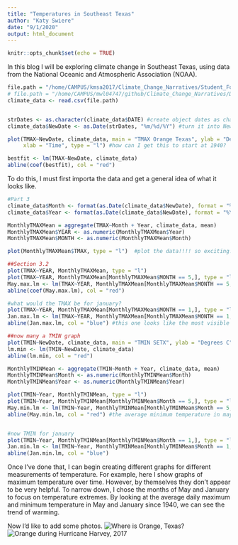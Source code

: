 ```yaml
---
title: "Temperatures in Southeast Texas"
author: "Katy Swiere"
date: "9/1/2020"
output: html_document
---
```


```r
knitr::opts_chunk$set(echo = TRUE)
```

In this blog I will be exploring climate change in Southeast Texas, using data from the National Oceanic and Atmospheric Association (NOAA). 

```r
file.path = "/home/CAMPUS/kmsa2017/Climate_Change_Narratives/Student_Folders/Swiere/Swiere_OrangeTX_DataNEW.csv"
# file.path = "/home/CAMPUS/mwl04747/github/Climate_Change_Narratives/Data/FA20/Swiere_OrangeTX_Data.csv"
climate_data <- read.csv(file.path)


strDates <- as.character(climate_data$DATE) #create object dates as characters
climate_data$NewDate <- as.Date(strDates, "%m/%d/%Y") #turn it into New Date

plot(TMAX~NewDate, climate_data, main = "TMAX Orange Texas", ylab = "Degrees C", 
     xlab = "Time", type = "l") #how can I get this to start at 1940?

bestfit <- lm(TMAX~NewDate, climate_data)
abline(coef(bestfit), col = "red")
```

To do this, I must first importa the data and get a general idea of what it looks like. 
```r
#Part 3
climate_data$Month <- format(as.Date(climate_data$NewDate), format = "%m")
climate_data$Year <- format(as.Date(climate_data$NewDate), format = "%Y")

MonthlyTMAXMean = aggregate(TMAX~Month + Year, climate_data, mean)
MonthlyTMAXMean$YEAR <- as.numeric(MonthlyTMAXMean$Year)
MonthlyTMAXMean$MONTH <- as.numeric(MonthlyTMAXMean$Month)

plot(MonthlyTMAXMean$TMAX, type = "l")  #plot the data!!!! so exciting!!!

##Section 3.2
plot(TMAX~YEAR, MonthlyTMAXMean, type = "l")
plot(TMAX~YEAR, MonthlyTMAXMean[MonthlyTMAXMean$MONTH == 5,], type = "l", main = "Average May Max Temps")
May.max.lm <- lm(TMAX~YEAR, MonthlyTMAXMean[MonthlyTMAXMean$MONTH == 5,])
abline(coef(May.max.lm), col = "red")

#what would the TMAX be for january?
plot(TMAX~YEAR, MonthlyTMAXMean[MonthlyTMAXMean$MONTH == 1,], type = "l", main = "Average January Max Temps")
Jan.max.lm <- lm(TMAX~YEAR, MonthlyTMAXMean[MonthlyTMAXMean$MONTH == 1,])
abline(Jan.max.lm, col = "blue") #this one looks like the most visible trend so far

##now many a TMIN graph
plot(TMIN~NewDate, climate_data, main = "TMIN SETX", ylab = "Degrees C", xlab = "Time", type = "l")
lm.min <- lm(TMIN~NewDate, climate_data)
abline(lm.min, col = "red")

MonthlyTMINMean <- aggregate(TMIN~Month + Year, climate_data, mean)
MonthlyTMINMean$Month <- as.numeric(MonthlyTMINMean$Month)
MonthlyTMINMean$Year <- as.numeric(MonthlyTMINMean$Year)

plot(TMIN~Year, MonthlyTMINMean, type = "l")
plot(TMIN~Year, MonthlyTMINMean[MonthlyTMINMean$Month == 5,], type = "l", main = "Average May Min Temps") #look at min temps in may
May.min.lm <- lm(TMIN~Year, MonthlyTMINMean[MonthlyTMINMean$Month == 5,])
abline(May.min.lm, col = "red") #the average minimum temperature in may has decreased


#now TMIN for january
plot(TMIN~Year, MonthlyTMINMean[MonthlyTMINMean$Month == 1,], type = "l", main = "Average Jan Min Temps") #look at min temps in jan
Jan.min.lm <- lm(TMIN~Year, MonthlyTMINMean[MonthlyTMINMean$Month == 1,])
abline(Jan.min.lm, col = "blue")
```
Once I've done that, I can begin creating different graphs for different measurements of temperature. For example, here I show graphs of maximum temperature over time. However, by themselves they don't appear to be very helpful. To narrow down, I chose the months of May and January to focus on temperature extremes. By looking at the average daily maximum and minimum temperature in May and January since 1940, we can see the trend of warming. 

Now I'd like to add some photos.
![Where is Orange, Texas?](https://www.bestplaces.net/images/city/Orange_TX.gif)
![Orange during Hurricane Harvey, 2017](harveyorange.jpg) 

